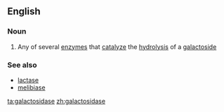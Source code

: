 ==English==

===Noun===
{{wikipedia|Galactosidases}}
{{en-noun}}

# {{context|enzyme|lang=en}} Any of several [[enzyme]]s that [[catalyze]] the [[hydrolysis]] of a [[galactoside]]

===See also===
* [[lactase]]
* [[melibiase]]

[[ta:galactosidase]]
[[zh:galactosidase]]